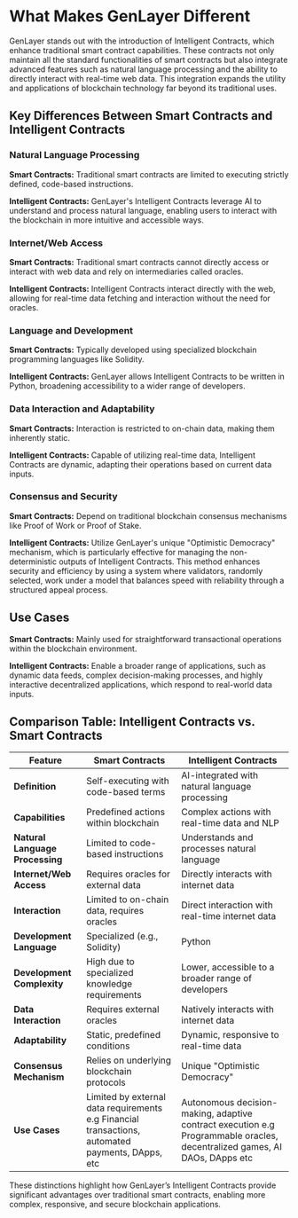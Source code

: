 # What Makes GenLayer Different

GenLayer stands out with the introduction of Intelligent Contracts, which enhance traditional smart contract capabilities. These contracts not only maintain all the standard functionalities of smart contracts but also integrate advanced features such as natural language processing and the ability to directly interact with real-time web data. This integration expands the utility and applications of blockchain technology far beyond its traditional uses.

## Key Differences Between Smart Contracts and Intelligent Contracts

### Natural Language Processing

**Smart Contracts:** Traditional smart contracts are limited to executing strictly defined, code-based instructions.

**Intelligent Contracts:** GenLayer's Intelligent Contracts leverage AI to understand and process natural language, enabling users to interact with the blockchain in more intuitive and accessible ways.

### Internet/Web Access

**Smart Contracts:** Traditional smart contracts cannot directly access or interact with web data and rely on intermediaries called oracles.

**Intelligent Contracts:** Intelligent Contracts interact directly with the web, allowing for real-time data fetching and interaction without the need for oracles.

### Language and Development

**Smart Contracts:** Typically developed using specialized blockchain programming languages like Solidity.

**Intelligent Contracts:** GenLayer allows Intelligent Contracts to be written in Python, broadening accessibility to a wider range of developers.

### Data Interaction and Adaptability

**Smart Contracts:** Interaction is restricted to on-chain data, making them inherently static.

**Intelligent Contracts:** Capable of utilizing real-time data, Intelligent Contracts are dynamic, adapting their operations based on current data inputs.

### Consensus and Security

**Smart Contracts:** Depend on traditional blockchain consensus mechanisms like Proof of Work or Proof of Stake.

**Intelligent Contracts:** Utilize GenLayer's unique "Optimistic Democracy" mechanism, which is particularly effective for managing the non-deterministic outputs of Intelligent Contracts. This method enhances security and efficiency by using a system where validators, randomly selected, work under a model that balances speed with reliability through a structured appeal process.

## Use Cases

**Smart Contracts:** Mainly used for straightforward transactional operations within the blockchain environment.

**Intelligent Contracts:** Enable a broader range of applications, such as dynamic data feeds, complex decision-making processes, and highly interactive decentralized applications, which respond to real-world data inputs.

## Comparison Table: Intelligent Contracts vs. Smart Contracts

| Feature                        | Smart Contracts                                         | Intelligent Contracts                                  |
|--------------------------------|---------------------------------------------------------|--------------------------------------------------------|
| **Definition**                 | Self-executing with code-based terms                    | AI-integrated with natural language processing         |
| **Capabilities**               | Predefined actions within blockchain                    | Complex actions with real-time data and NLP            |
| **Natural Language Processing**| Limited to code-based instructions                      | Understands and processes natural language             |
| **Internet/Web Access**        | Requires oracles for external data                      | Directly interacts with internet data                  |
| **Interaction**                | Limited to on-chain data, requires oracles              | Direct interaction with real-time internet data        |
| **Development Language**       | Specialized (e.g., Solidity)                            | Python                                                 |
| **Development Complexity**     | High due to specialized knowledge requirements          | Lower, accessible to a broader range of developers     |
| **Data Interaction**           | Requires external oracles                               | Natively interacts with internet data                  |
| **Adaptability**               | Static, predefined conditions                           | Dynamic, responsive to real-time data                  |
| **Consensus Mechanism**        | Relies on underlying blockchain protocols               | Unique "Optimistic Democracy"                          |
| **Use Cases**                  | Limited by external data requirements e.g Financial transactions, automated payments, DApps, etc     | Autonomous decision-making, adaptive contract execution e.g Programmable oracles, decentralized games, AI DAOs, DApps etc  |

These distinctions highlight how GenLayer’s Intelligent Contracts provide significant advantages over traditional smart contracts, enabling more complex, responsive, and secure blockchain applications.